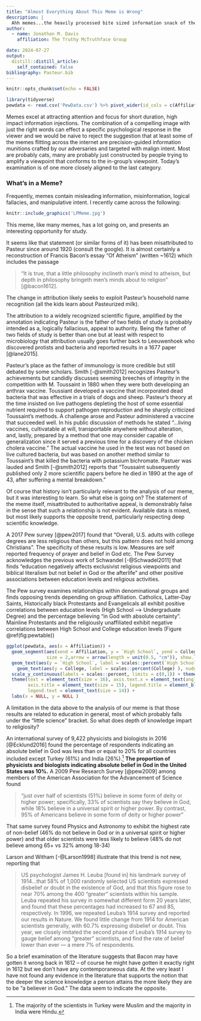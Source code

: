 ```yaml
---
title: "Almost Everything About This Meme is Wrong"
description: |
  Ahh memes...the heavily processed bite sized information snack of the future, and today!
author:
  - name: Jonathan M. Davis
    affiliation: The Truthy McTruthface Group

date: 2024-07-27
output:
  distill::distill_article:
    self_contained: false
bibliography: Pasteur.bib
---
```



```r
knitr::opts_chunk$set(echo = FALSE)

library(tidyverse)
pewdata <- read.csv('PewData.csv') %>% pivot_wider(id_cols = c(Affiliation, Color, ynudge, ynudge_c), names_from = Transition, values_from = Effect)

```

Memes excel at attracting attention and focus for short duration, high impact information injections. The combination of a compelling image with just the right words can effect a specific psychological response in the viewer and we would be naive to reject the suggestion that at least some of the memes flitting across the internet are precision-guided information munitions crafted by our adversaries and targeted with malign intent. Most are probably cats, many are probably just constructed by people trying to amplify a viewpoint that conforms to the in-group's viewpoint. Today's examination is of one more closely aligned to the last category. 

### What's in a Meme?
Frequently, memes contain misleading information, misinformation, logical fallacies, and manipulative intent. I recently came across the following:

```r
knitr::include_graphics('LPMeme.jpg')

```



This meme, like many memes, has a lot going on, and presents an interesting opportunity for study.

It seems like that statement (or similar forms of it) has been misattributed to Pasteur since around 1920 (consult the google). It is almost certainly a reconstruction of Francis Bacon's essay "Of Atheism" (written ~1612) which includes the passage

>"It is true, that a little philosophy inclineth man’s mind to atheism, but depth in philosophy bringeth men’s minds about to religion" [@bacon1612]. 

The change in attribution likely seeks to exploit Pasteur's household name recognition (all the kids learn about Pasteurized milk). 

The attribution to a widely recognized scientific figure, amplified by the annotation indicating Pasteur is the father of two fields of study is probably intended as a, logically fallacious, appeal to authority. Being the father of two fields of study is better than one but at least with respect to microbiology that attribution usually goes further back to Leeuwenhoek who discovered protists and bacteria and reported results in a 1677 paper [@lane2015]. 

Pasteur's place as the father of immunology is more credible but still debated by some scholars. Smith [-@smith2012] recognizes Pasteur's achievements but candidly discusses seeming breeches of integrity in the competition with M. Toussaint in 1880 when they were both developing an anthrax vaccine. Toussiant developed a vaccine that incorporated dead bacteria that was effective in a trials of dogs and sheep. Pasteur's theory at the time insisted on live pathogens depleting the host of some essential nutrient required to support pathogen reproduction and he sharply criticized Toussaint's methods. A challenge arose and Pasteur administered a vaccine that succeeded well. In his public discussion of methods he stated "...living vaccines, cultivatable at will, transportable anywhere without alteration, and, lastly, prepared by a method that one may consider capable of generalization since it served a previous time for a discovery of the chicken cholera vaccine." The actual vaccine he used in the test was not based on live cultured bacteria, but was based on another method similar to Toussaint's that killed the bacteria with potassium bichromate. Pastuer was lauded and Smith [-@smith2012] reports that "Toussaint subsequently published only 2 more scientific papers before he died in 1890 at the age of 43, after suffering a mental breakdown." 

Of course that history isn't particularly relevant to the analysis of our meme, but it was interesting to learn. So what else is going on? The statement of the meme itself, misattributed to authoritative appeal, is demonstrably false in the sense that such a relationship is not evident. Available data is mixed, but most likely supports the opposite trend, particularly respecting deep scientific knowledge. 

A 2017 Pew survey [@pew2017] found that "Overall, U.S. adults with college degrees are less religious than others, but this pattern does not hold among Christians". The specificity of these results is low. Measures are self reported frequency of prayer and belief in God etc. The Pew Survey acknowledges the previous work of Schwandel [-@Schwadel2011] that finds "education negatively affects exclusivist religious viewpoints and biblical literalism but not belief in God or the afterlife" and other positive associations between education levels and religious activities.  

The Pew survey examines relationships within denominational groups and finds opposing trends depending on group affiliation. Catholics, Latter-Day Saints, Historically black Protestants and Evangelicals all exhibit positive correlations between education levels (High School --> Undergraduate Degree) and the percentage believing "in God with absolute certainty". Mainline Protestants and the religiously unaffiliated exhibit negative correlations between High School and College education levels (Figure \@ref(fig:pewtable))

```r

ggplot(pewdata, aes(x = Affiliation)) + 
  geom_segment(aes(xend = Affiliation, y = `High School`, yend = College, colour = Color), 
               size = 2,arrow = arrow(length = unit(0.5, "cm")), show.legend = T ) + scale_color_discrete(type = c('red', 'green')) + 
  geom_text(aes(y = `High School`, label = scales::percent(`High School`) ), nudge_y = pewdata$ynudge, hjust = 0.3) +
    geom_text(aes(y = College, label = scales::percent(College) ), nudge_y = pewdata$ynudge_c, hjust = 0.3) +
  scale_y_continuous(labels = scales::percent, limits = c(0,1)) + theme_minimal() + 
  theme(text = element_text(size = 16), axis.text.x = element_text(angle = 90, hjust = 1, vjust = .5), 
        axis.title = element_text(size = 15), legend.title = element_blank(), legend.position = 'top',
        legend.text = element_text(size = 14)) +
  labs(x = NULL, y = NULL )

```

A limitation in the data above to the analysis of our meme is that those results are related to education in general, most of which probably falls under the "little science" bracket. So what does depth of knowledge impart to religiosity? 

An international survey of 9,422 physicists and biologists in 2016 [@Ecklund2016] found the percentage of respondents indicating an absolute belief in God was less than or equal to 20% for all countries included except Turkey (61%) and India (26%).^[The majority of the scientists in Turkey were Muslim and the majority in India were Hindu.] **The proportion of physicists and biologists indicating absolute belief in God in the United States was 10%.** A 2009 Pew Research Survey [@pew2009] among members of the American Association for the Advancement of Science found 

>"just over half of scientists (51%) believe in some form of deity or higher power; specifically, 33% of scientists say they believe in God, while 18% believe in a universal spirit or higher power. By contrast, 95% of Americans believe in some form of deity or higher power" 

That same survey found Physics and Astronomy to exhibit the highest rate of non-belief (46% do not believe in God or in a universal spirit or higher power) and that older scientists were less likely to believe (48% do not believe among 65+ vs 32% among 18-34)

Larson and Witham [-@Larson1998] illustrate that this trend is not new, reporting that 

>US psychologist James H. Leuba [found in] his landmark survey of 1914...that 58% of 1,000 randomly selected US scientists expressed disbelief or doubt in the existence of God, and that this figure rose to near 70% among the 400 “greater” scientists within his sample. Leuba repeated his survey in somewhat different form 20 years later, and found that these percentages had increased to 67 and 85, respectively. In 1996, we repeated Leuba's 1914 survey and reported our results in Nature. We found little change from 1914 for American scientists generally, with 60.7% expressing disbelief or doubt. This year, we closely imitated the second phase of Leuba's 1914 survey to gauge belief among “greater” scientists, and find the rate of belief lower than ever — a mere 7% of respondents.

So a brief examination of the literature suggests that Bacon may have gotten it wrong back in 1612 -- of course he might have gotten it exactly right in 1612 but we don't have any contemporaneous data. At the very least I have not found any evidence in the literature that supports the notion that the deeper the science knowledge a person attains the more likely they are to be "a believer in God." The data seem to indicate the opposite. 

